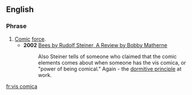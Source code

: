==English==

===Phrase===
{{head|en|phrase|head=[[vis]] [[comica]]}}

# [[comic|Comic]] [[force]].
#* '''2002''' [http://www.doyletics.com/arj/beesrvw.htm#3fn Bees by Rudolf Steiner, A Review by Bobby Matherne]
#*: Also Steiner tells of someone who claimed that the comic elements comes about when someone has the vis comica, or "power of being comical." Again - the [[dormitive principle]] at work.

[[fr:vis comica]]